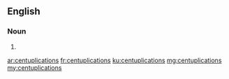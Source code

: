 ==English==

===Noun===
{{head|en}}

# {{plural of|centuplication}}

[[ar:centuplications]]
[[fr:centuplications]]
[[ku:centuplications]]
[[mg:centuplications]]
[[my:centuplications]]
